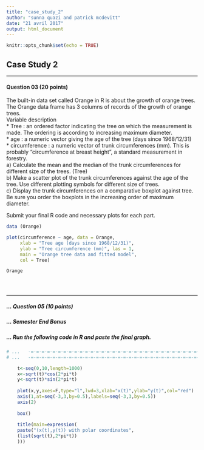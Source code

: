 ```yaml
---
title: "case_study_2"
author: "sunna quazi and patrick mcdevitt"
date: "21 avril 2017"
output: html_document
---
```


```r
knitr::opts_chunk$set(echo = TRUE)
```

## __Case Study 2__  







***  
#### __Question 03 (20 points)__  

The built-in data set called Orange in R is about the growth of orange trees. The Orange data
frame has 3 columns of records of the growth of orange trees.  
Variable description  
* Tree : an ordered factor indicating the tree on which the measurement is made. The ordering
is according to increasing maximum diameter.  
* age : a numeric vector giving the age of the tree (days since 1968/12/31)  
* circumference : a numeric vector of trunk circumferences (mm). This is probably
“circumference at breast height”, a standard measurement in forestry.  
	a) Calculate the mean and the median of the trunk circumferences for different size of the
trees. (Tree)  
	b) Make a scatter plot of the trunk circumferences against the age of the tree. Use different
plotting symbols for different size of trees.  
	c) Display the trunk circumferences on a comparative boxplot against tree. Be sure you order the boxplots in the increasing order of maximum diameter.  
	
Submit your final R code and necessary plots for each part.


```r
data (Orange)

plot(circumference ~ age, data = Orange,
     xlab = "Tree age (days since 1968/12/31)",
     ylab = "Tree circumference (mm)", las = 1,
     main = "Orange tree data and fitted model",
	 col = Tree)

Orange





```





***  
##### __... Question 05 (10 points)__  
##### ... Semester End Bonus  
##### ... Run the following code in R and paste the final graph.  


```r

# ...	-=-=-=-=-=-=-=-=-=-=-=-=-=-=-=-=-=-=-=-=-=-=-=-=-=-=-=-=-=-=-=-=-=-=-=-=-
# ...	-=-=-=-=-=-=-=-=-=-=-=-=-=-=-=-=-=-=-=-=-=-=-=-=-=-=-=-=-=-=-=-=-=-=-=-=-

	t<-seq(0,10,length=1000)
	x<-sqrt(t)*cos(2*pi*t)
	y<-sqrt(t)*sin(2*pi*t)
	
	plot(x,y,axes=F,type="l",lwd=3,xlab="x(t)",ylab="y(t)",col="red")
	axis(1,at=seq(-3,3,by=0.5),labels=seq(-3,3,by=0.5))
	axis(2)
	
	box()
	
	title(main=expression(
	paste("(x(t),y(t)) with polar coordinates",
	(list(sqrt(t),2*pi*t))
	)))
```